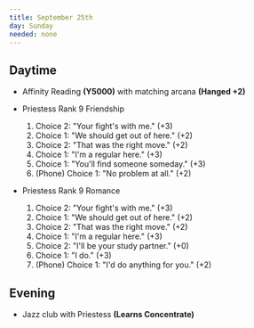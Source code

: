 ```yaml
---
title: September 25th
day: Sunday
needed: none
---
```


## Daytime
- Affinity Reading **(Y5000)** with matching arcana **(Hanged +2)**
- Priestess Rank 9 Friendship
    1. Choice 2: "Your fight's with me." (+3)
    1. Choice 1: "We should get out of here." (+2)
    1. Choice 2: "That was the right move." (+2)
    1. Choice 1: "I'm a regular here." (+3)
    1. Choice 1: "You'll find someone someday." (+3)
    1. (Phone) Choice 1: "No problem at all." (+2)

- Priestess Rank 9 Romance
    1. Choice 2: "Your fight's with me." (+3)
    1. Choice 1: "We should get out of here." (+2)
    1. Choice 2: "That was the right move." (+2)
    1. Choice 1: "I'm a regular here." (+3)
    1. Choice 2: "I'll be your study partner." (+0)
    1. Choice 1: "I do." (+3)
    1. (Phone) Choice 1: "I'd do anything for you." (+2)



## Evening
- Jazz club with Priestess **(Learns Concentrate)**